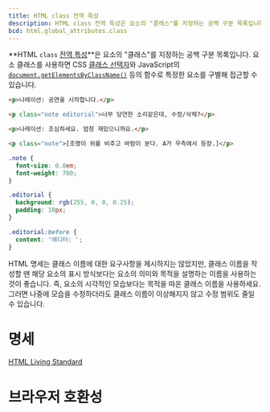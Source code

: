 ```yaml
---
title: HTML class 전역 특성
description: HTML class 전역 특성은 요소의 "클래스"를 지정하는 공백 구분 목록입니다. 요소 클래스를 사용하면 CSS 클래스 선택자와 JavaScript의 document.getElementsByClassName() 등의 함수로 특정한 요소를 구별해 접근할 수 있습니다.
bcd: html.global_attributes.class
---
```


**HTML `class` [전역 특성](.)**은 요소의 "클래스"를 지정하는 공백 구분 목록입니다. 요소 클래스를 사용하면 CSS [클래스 선택자](https://developer.mozilla.org/en-US/docs/Web/CSS/Class_selectors)와 JavaScript의 [`document.getElementsByClassName()`](https://developer.mozilla.org/en-US/docs/Web/API/Document/getElementsByClassName) 등의 함수로 특정한 요소를 구별해 접근할 수 있습니다.

<HTMLDemo height={180}>

```html
<p>나레이션: 공연을 시작합니다.</p>

<p class="note editorial">너무 당연한 소리같은데, 수정/삭제?</p>

<p>나레이션: 조심하세요. 엄청 재밌으니까요.</p>

<p class="note">[조명이 위를 비추고 바람이 분다. A가 우측에서 등장.]</p>
```

```css
.note {
  font-size: 0.8em;
  font-weight: 700;
}

.editorial {
  background: rgb(255, 0, 0, 0.25);
  padding: 10px;
}

.editorial:before {
  content: '에디터: ';
}
```

</HTMLDemo>

HTML 명세는 클래스 이름에 대한 요구사항을 제시하지는 않았지만, 클래스 이름을 작성할 땐 해당 요소의 표시 방식보다는 요소의 의미와 목적을 설명하는 이름을 사용하는 것이 좋습니다. 즉, 요소의 시각적인 모습보다는 목적을 따온 클래스 이름을 사용하세요. 그러면 나중에 모습을 수정하더라도 클래스 이름이 이상해지지 않고 수정 범위도 줄일 수 있습니다.

# 명세

[HTML Living Standard](https://html.spec.whatwg.org/multipage/elements.html#classes)

# 브라우저 호환성

<BrowserCompat data={bcd} />

